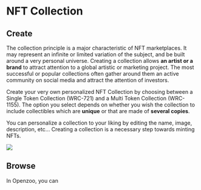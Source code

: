 # NFT Collection

## Create

The collection principle is a major characteristic of NFT marketplaces. It may represent an infinite or limited variation of the subject, and be built around a very personal universe. 
Creating a collection allows **an artist or a brand** to attract attention to a global artistic or marketing project. 
The most successful or popular collections often gather around them an active community on social media and attract the attention of investors.

Create your very own personalized NFT Collection by choosing between a Single Token Collection (WRC-721) and a Multi Token Collection (WRC-1155). The option you select depends on whether you wish the collection to include collectibles which are **unique** or that are made of **several copies**.

You can personalize a collection to your liking by editing the name, image, description, etc…
Creating a collection is a necessary step towards minting NFTs.

![](/collection.jpg)

## Browse

In Openzoo, you can 

